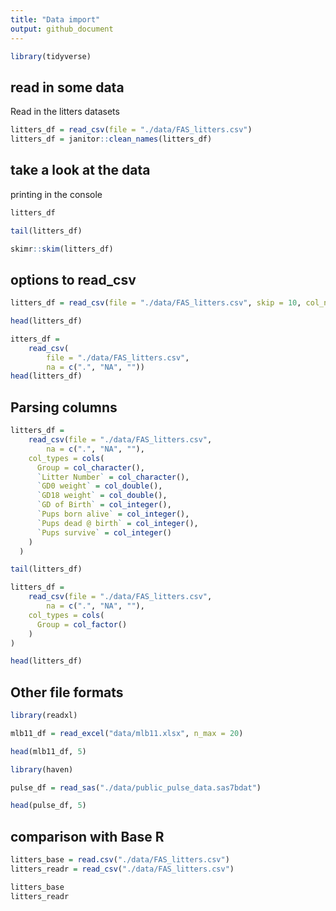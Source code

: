 ```yaml
---
title: "Data import"
output: github_document
---
```


```r
library(tidyverse)
```

## read in some data 

Read in the litters datasets 

```r
litters_df = read_csv(file = "./data/FAS_litters.csv")
litters_df = janitor::clean_names(litters_df)
```

## take a look at the data

printing in the console

```r
litters_df
```



```r
tail(litters_df)
```



```r
skimr::skim(litters_df)

```


## options to read_csv

```r
litters_df = read_csv(file = "./data/FAS_litters.csv", skip = 10, col_names = FALSE)

head(litters_df)
```

```r
itters_df = 
    read_csv(
        file = "./data/FAS_litters.csv",
        na = c(".", "NA", ""))
head(litters_df)

```


## Parsing columns

```r
litters_df = 
    read_csv(file = "./data/FAS_litters.csv",
        na = c(".", "NA", ""),
    col_types = cols(
      Group = col_character(),
      `Litter Number` = col_character(),
      `GD0 weight` = col_double(),
      `GD18 weight` = col_double(),
      `GD of Birth` = col_integer(),
      `Pups born alive` = col_integer(),
      `Pups dead @ birth` = col_integer(),
      `Pups survive` = col_integer()
    )
  )

tail(litters_df)
```


```r
litters_df = 
    read_csv(file = "./data/FAS_litters.csv",
        na = c(".", "NA", ""),
    col_types = cols(
      Group = col_factor()
    )
)

head(litters_df)
```

## Other file formats

```r
library(readxl)

mlb11_df = read_excel("data/mlb11.xlsx", n_max = 20)

head(mlb11_df, 5)
```

```r
library(haven)

pulse_df = read_sas("./data/public_pulse_data.sas7bdat")

head(pulse_df, 5)
```
## comparison with Base R 

```r
litters_base = read.csv("./data/FAS_litters.csv")
litters_readr = read_csv("./data/FAS_litters.csv")

litters_base
litters_readr
```

